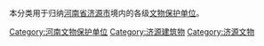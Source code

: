本分类用于归纳[[河南省|河南省]][[济源市|济源市]]境内的各级[[文物保护单位|文物保护单位]]。

[[Category:河南文物保护单位|Category:河南文物保护单位]]
[[Category:济源建筑物|Category:济源建筑物]]
[[Category:济源文物|Category:济源文物]]